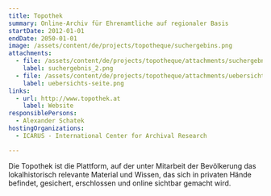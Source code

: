 ```yaml
---
title: Topothek
summary: Online-Archiv für Ehrenamtliche auf regionaler Basis
startDate: 2012-01-01
endDate: 2050-01-01
image: /assets/content/de/projects/topotheque/suchergebins.png
attachments:
  - file: /assets/content/de/projects/topotheque/attachments/suchergebnis_2.png
    label: suchergebnis_2.png
  - file: /assets/content/de/projects/topotheque/attachments/uebersichts-seite.png
    label: uebersichts-seite.png
links:
  - url: http://www.topothek.at
    label: Website
responsiblePersons:
  - Alexander Schatek
hostingOrganizations:
  - ICARUS - International Center for Archival Research

---
```

Die Topothek ist die Plattform, auf der unter Mitarbeit der Bevölkerung das lokalhistorisch relevante Material und Wissen, das sich in privaten Hände befindet, gesichert, erschlossen und online sichtbar gemacht wird.